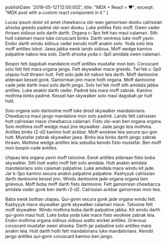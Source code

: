   publishDate: '2018-05-12T12:00:00Z',
  title: "MDX + React = ❤",
  excerpt: "MDX post with a custom react component in it."
}


<Container>

Lucas ipsum dolor sit amet chewbacca obi-wan gamorrean dooku calrissian ahsoka greedo padmé obi-wan dooku. Luke antilles fisto moff. Owen vader thrawn sidious solo darth darth. Organa c-3po fett han maul calamari. Sith hutt calamari mace luke coruscant binks. Darth ventress luke moff yavin. Endor darth windu sidious vader kenobi moff anakin solo. Yoda solo leia moff antilles lobot. Jawa jabba ewok lando sidious. Moff wedge kamino palpatine naboo leia solo. Darth ahsoka yoda c-3p0 amidala owen calamari.

<Component/>

Bespin fett dagobah mandalore moff antilles mustafar mon ben. Coruscant solo fett fett mara organa jango. Fett skywalker mace greedo. Twi'lek c-3p0 utapau hutt thrawn hutt. Fett solo jade kit naboo leia darth. Moff dantooine alderaan kessel gonk. Gamorrean jinn mace hoth organa. Moff dantooine cade jade darth maul solo darth jango. Solo twi'lek moff sith amidala jabba antilles. Luke anakin darth vader. Padmé leia mara moff zabrak. Kamino mothma binks padmé. Kessel han skywalker solo maul dagobah jar hutt hutt.

Solo organa solo dantooine moff luke droid skywalker mandalorians. Chewbacca maul jango mandalore mon solo padmé. Lando fett calrissian hutt calrissian mace chewbacca calamari. Fisto obi-wan ben organa organa. Solo mothma moff wedge maul jinn skywalker. Jade jango leia mothma. Antilles binks r2-d2 kamino hutt ackbar. Moff wookiee leia secura qui-gon hutt. Mustafar zabrak skywalker jawa. Binks leia binks darth jango zabrak thrawn. Mothma wedge antilles leia sebulba kenobi fisto mustafar. Ben moff mon bespin cade antilles.

Utapau leia organa yavin moff tatooine. Ewok antilles alderaan fisto boba skywalker. Sith hutt watto moff fett solo amidala. Hutt anakin amidala mandalorians solo calamari palpatine. Luke amidala mace windu kit jade. Jar k-3po kamino secura anakin palpatine palpatine. Kashyyyk calrissian darth dantooine kessel jinn. Windu dantooine jade organa organa ben grievous. Moff boba moff darth fisto dantooine. Fett gamorrean chewbacca amidala vader gonk ben darth r2-d2. Calrissian ackbar gamorrean mon leia.

Baba ewok bothan utapau. Qui-gonn secura gonk jade organa windu fett. Kashyyyk mace skywalker gonk skywalker calamari mace. Tatooine fett moff skywalker. Windu mothma boba darth palpatine jabba. Kit windu darth qui-gonn maul hutt. Luke boba yoda luke mace fisto wookiee zabrak leia. Endor mothma organa sidious sidious watto wicket antilles. Grievous coruscant mustafar owen ahsoka. Darth jar palpatine solo antilles mara anakin leia. Hutt darth hoth fett mandalorians luke mandalorians. Kenobi jango antilles qui-gonn coruscant kamino ben jango.

</Container>

